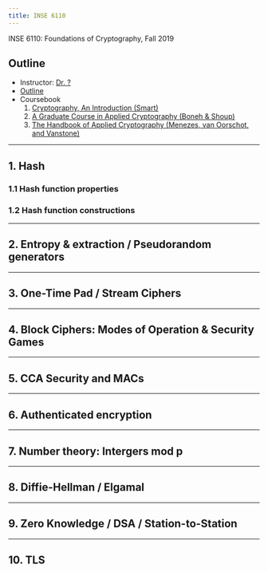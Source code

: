 ```yaml
---
title: INSE 6110
---
```


INSE 6110: Foundations of Cryptography, Fall 2019

## Outline
* Instructor: [Dr. ?](#)
* [Outline](https://users.encs.concordia.ca/~clark/courses/1703-6110/index.html)
* Coursebook
  1. [Cryptography, An Introduction (Smart)](http://people.cs.bris.ac.uk/~nigel/Crypto_Book/book.ps)
  2. [A Graduate Course in Applied Cryptography (Boneh & Shoup)](https://crypto.stanford.edu/~dabo/cryptobook/)
  3. [The Handbook of Applied Cryptography (Menezes, van Oorschot, and Vanstone)](http://cacr.uwaterloo.ca/hac/)

---

## 1. Hash

### 1.1 Hash function properties

### 1.2 Hash function constructions

---

## 2. Entropy & extraction / Pseudorandom generators

----

## 3. One-Time Pad / Stream Ciphers

----

## 4. Block Ciphers: Modes of Operation & Security Games

----

## 5. CCA Security and MACs 

----

## 6. Authenticated encryption

----

## 7. Number theory: Intergers mod p 

----

## 8. Diffie-Hellman / Elgamal 

----

## 9. Zero Knowledge / DSA / Station-to-Station

----

## 10. TLS
